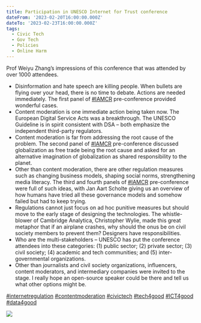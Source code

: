 ```yaml
---
title: Participation in UNESCO Internet for Trust conference
dateFrom: '2023-02-20T16:00:00.000Z'
dateTo: '2023-02-23T16:00:00.000Z'
tags:
  - Civic Tech
  - Gov Tech
  - Policies
  - Online Harm
---
```


Prof Weiyu Zhang’s impressions of this conference that was attended by over 1000 attendees.

- Disinformation and hate speech are killing people. When bullets are flying over your head, there is no time to debate. Actions are needed immediately. The first panel of [#IAMCR](https://www.linkedin.com/feed/hashtag/?keywords=iamcr&highlightedUpdateUrns=urn%3Ali%3Aactivity%3A7034476161321615360) pre-conference provided wonderful cases.
- Content moderation is one immediate action being taken now. The European Digital Service Acts was a breakthrough. The UNESCO Guideline is in spirit consistent with DSA – both emphasize the independent third-party regulators.
- Content moderation is far from addressing the root cause of the problem. The second panel of [#IAMCR](https://www.linkedin.com/feed/hashtag/?keywords=iamcr&highlightedUpdateUrns=urn%3Ali%3Aactivity%3A7034476161321615360) pre-conference discussed globalization as free trade being the root cause and asked for an alternative imagination of globalization as shared responsibility to the planet.
- Other than content moderation, there are other regulation measures such as changing business models, shaping social norms, strengthening media literacy. The third and fourth panels of [#IAMCR](https://www.linkedin.com/feed/hashtag/?keywords=iamcr&highlightedUpdateUrns=urn%3Ali%3Aactivity%3A7034476161321615360) pre-conference were full of such ideas, with Jan Aart Scholte giving us an overview of how humans have tried all these governance models and somehow failed but had to keep trying.
- Regulations cannot just focus on ad hoc punitive measures but should move to the early stage of designing the technologies. The whistle-blower of Cambridge Analytica, Christopher Wylie, made this great metaphor that if an airplane crashes, why should the onus be on civil society members to prevent them? Designers have responsibilities.
- Who are the multi-stakeholders – UNESCO has put the conference attendees into these categories: (1) public sector; (2) private sector; (3) civil society; (4) academic and tech communities; and (5) inter-governmental organizations.
- Other than journalists and civil society organizations, influencers, content moderators, and intermediary companies were invited to the stage. I really hope an open-source speaker could be there and tell us what other options might be.

[#internetregulation](https://www.linkedin.com/feed/hashtag/?keywords=internetregulation&highlightedUpdateUrns=urn%3Ali%3Aactivity%3A7034476161321615360) [#contentmoderation](https://www.linkedin.com/feed/hashtag/?keywords=contentmoderation&highlightedUpdateUrns=urn%3Ali%3Aactivity%3A7034476161321615360) [#civictech](https://www.linkedin.com/feed/hashtag/?keywords=civictech&highlightedUpdateUrns=urn%3Ali%3Aactivity%3A7034476161321615360) [#tech4good](https://www.linkedin.com/feed/hashtag/?keywords=tech4good&highlightedUpdateUrns=urn%3Ali%3Aactivity%3A7034476161321615360) [#ICT4good](https://www.linkedin.com/feed/hashtag/?keywords=ict4good&highlightedUpdateUrns=urn%3Ali%3Aactivity%3A7034476161321615360) [#data4good](https://www.linkedin.com/feed/hashtag/?keywords=data4good&highlightedUpdateUrns=urn%3Ali%3Aactivity%3A7034476161321615360)

![](/news/i4t.png)
